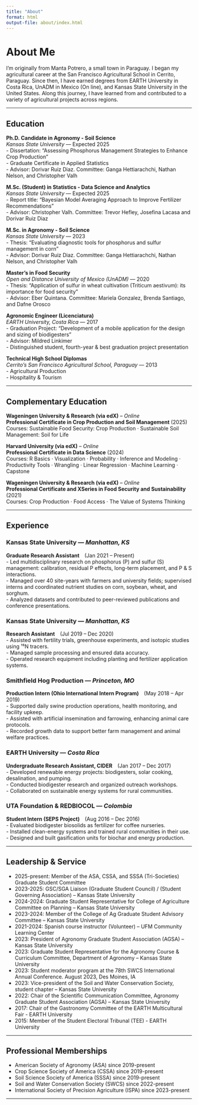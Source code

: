 ```yaml
---
title: "About"
format: html
output-file: about/index.html
---
```


# About Me

I’m originally from Manta Potrero, a small town in Paraguay. I began my agricultural career at the San Francisco Agricultural School in Cerrito, Paraguay. Since then, I have earned degrees from EARTH University in Costa Rica, UnADM in Mexico (On line), and Kansas State University in the United States. Along this journey, I have learned from and contributed to a variety of agricultural projects across regions.

------------------------------------------------------------------------

## Education

**Ph.D. Candidate in Agronomy - Soil Science**\
*Kansas State University* — Expected 2025\
- Dissertation: “Assessing Phosphorus Management Strategies to Enhance Crop Production”\
- Graduate Certificate in Applied Statistics\
- Advisor: Dorivar Ruiz Diaz. Committee: Ganga Hettiarachchi, Nathan Nelson, and Christopher Valh

**M.Sc. (Student) in Statistics - Data Science and Analytics**\
*Kansas State University* — Expected 2025\
- Report title: “Bayesian Model Averaging Approach to Improve Fertilizer Recommendations”\
- Advisor: Christopher Valh. Committee: Trevor Hefley, Josefina Lacasa and Dorivar Ruiz Diaz

**M.Sc. in Agronomy - Soil Science**\
*Kansas State University* — 2023\
- Thesis: “Evaluating diagnostic tools for phosphorus and sulfur management in corn”\
- Advisor: Dorivar Ruiz Diaz. Committee: Ganga Hettiarachchi, Nathan Nelson, and Christopher Valh

**Master’s in Food Security**\
*Open and Distance University of Mexico (UnADM)* — 2020\
- Thesis: “Application of sulfur in wheat cultivation (Triticum aestivum): its importance for food security”\
- Advisor: Eber Quintana. Committee: Mariela Gonzalez, Brenda Santiago, and Dafne Orosco

**Agronomic Engineer (Licenciatura)**\
*EARTH University, Costa Rica* — 2017\
- Graduation Project: “Development of a mobile application for the design and sizing of biodigesters”\
- Advisor: Mildred Linkimer\
- Distinguished student, fourth-year & best graduation project presentation

**Technical High School Diplomas**\
*Cerrito’s San Francisco Agricultural School, Paraguay* — 2013\
- Agricultural Production\
- Hospitality & Tourism

------------------------------------------------------------------------

## Complementary Education

**Wageningen University & Research (via edX)** – *Online*\
**Professional Certificate in Crop Production and Soil Management** (2025)\
Courses: Sustainable Food Security: Crop Production · Sustainable Soil Management: Soil for Life

**Harvard University (via edX)** – *Online*\
**Professional Certificate in Data Science** (2024)\
Courses: R Basics · Visualization · Probability · Inference and Modeling · Productivity Tools · Wrangling · Linear Regression · Machine Learning · Capstone

**Wageningen University & Research (via edX)** – *Online*\
**Professional Certificate and XSeries in Food Security and Sustainability** (2021)\
Courses: Crop Production · Food Access · The Value of Systems Thinking

------------------------------------------------------------------------

## Experience

### Kansas State University — *Manhattan, KS*

**Graduate Research Assistant** (Jan 2021 – Present)\
- Led multidisciplinary research on phosphorus (P) and sulfur (S) management: calibration, residual P effects, long-term placement, and P & S interactions.\
- Managed over 40 site-years with farmers and university fields; supervised interns and coordinated nutrient studies on corn, soybean, wheat, and sorghum.\
- Analyzed datasets and contributed to peer-reviewed publications and conference presentations.

### Kansas State University — *Manhattan, KS*

**Research Assistant** (Jul 2019 – Dec 2020)\
- Assisted with fertility trials, greenhouse experiments, and isotopic studies using ¹⁵N tracers.\
- Managed sample processing and ensured data accuracy.\
- Operated research equipment including planting and fertilizer application systems.

### Smithfield Hog Production — *Princeton, MO*

**Production Intern (Ohio International Intern Program)** (May 2018 – Apr 2019)\
- Supported daily swine production operations, health monitoring, and facility upkeep.\
- Assisted with artificial insemination and farrowing, enhancing animal care protocols.\
- Recorded growth data to support better farm management and animal welfare practices.

### EARTH University — *Costa Rica*

**Undergraduate Research Assistant, CIDER** (Jan 2017 – Dec 2017)\
- Developed renewable energy projects: biodigesters, solar cooking, desalination, and pumping.\
- Conducted biodigester research and organized outreach workshops.\
- Collaborated on sustainable energy systems for rural communities.

### UTA Foundation & REDBIOCOL — *Colombia*

**Student Intern (SEPS Project)** (Aug 2016 – Dec 2016)\
- Evaluated biodigester biosolids as fertilizer for coffee nurseries.\
- Installed clean-energy systems and trained rural communities in their use.\
- Designed and built gasification units for biochar and energy production.

------------------------------------------------------------------------

## Leadership & Service

-   2025-present: Member of the ASA, CSSA, and SSSA (Tri-Societies) Graduate Student Committee
-   2023-2025: GSC/SGA Liaison (Graduate Student Council) / (Student Governing Association) – Kansas State University
-   2024-2024: Graduate Student Representative for College of Agriculture Committee on Planning – Kansas State University
-   2023-2024: Member of the College of Ag Graduate Student Advisory Committee – Kansas State University
-   2021-2024: Spanish course instructor (Volunteer) – UFM Community Learning Center
-   2023: President of Agronomy Graduate Student Association (AGSA) – Kansas State University
-   2023: Graduate Student Representative for the Agronomy Course & Curriculum Committee, Department of Agronomy – Kansas State University
-   2023: Student moderator program at the 78th SWCS International Annual Conference. August 2023, Des Moines, IA
-   2023: Vice-president of the Soil and Water Conservation Society, student chapter – Kansas State University
-   2022: Chair of the Scientific Communication Committee, Agronomy Graduate Student Association (AGSA) – Kansas State University
-   2017: Chair of the Gastronomy Committee of the EARTH Multicultural Fair - EARTH University
-   2015: Member of the Student Electoral Tribunal (TEE) - EARTH University

------------------------------------------------------------------------

## Professional Memberships

-   American Society of Agronomy (ASA) since 2019-present
-   Crop Science Society of America (CSSA) since 2019-present
-   Soil Science Society of America (SSSA) since 2019-present
-   Soil and Water Conservation Society (SWCS) since 2022-present
-   International Society of Precision Agriculture (ISPA) since 2023-present

------------------------------------------------------------------------
